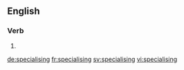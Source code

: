 
==English==

===Verb===
{{head|en}}

# {{present participle of|specialise|lang=en}}

[[de:specialising]]
[[fr:specialising]]
[[sv:specialising]]
[[vi:specialising]]